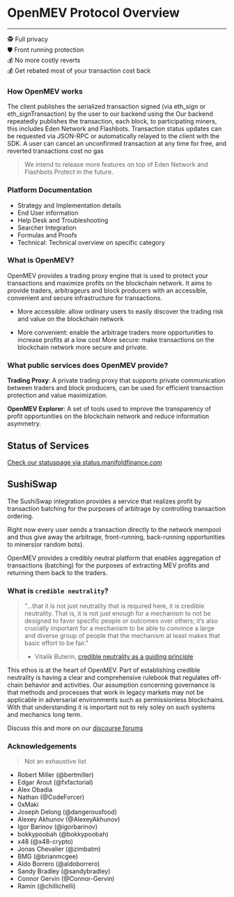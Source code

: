 # OpenMEV Protocol Overview

---

🕵️ Full privacy <br /> 🛡️ Front running protection <br /> 💰 No more costly
reverts <br /> 💰 Get rebated most of your transaction cost back <br />

### How OpenMEV works

The client publishes the serialized transaction signed (via eth_sign or
eth_signTransaction) by the user to our backend using the Our backend repeatedly
publishes the transaction, each block, to participating miners, this includes
Eden Network and Flashbots. Transaction status updates can be requested via
JSON-RPC or automatically relayed to the client with the SDK. A user can cancel
an unconfirmed transaction at any time for free, and reverted transactions cost
no gas

> We intend to release more features on top of Eden Network and Flashbots
> Protect in the future.

### Platform Documentation

- Strategy and Implementation details
- End User information
- Help Desk and Troubleshooting
- Searcher Integration
- Formulas and Proofs
- Technical: Technical overview on specific category

### What is OpenMEV?

OpenMEV provides a trading proxy engine that is used to protect your
transactions and maximize profits on the blockchain network. It aims to provide
traders, arbitrageurs and block producers with an accessible, convenient and
secure infrastructure for transactions.

- More accessible: allow ordinary users to easily discover the trading risk and
  value on the blockchain network

- More convenient: enable the arbitrage traders more opportunities to increase
  profits at a low cost More secure: make transactions on the blockchain network
  more secure and private.

### What public services does OpenMEV provide?

**Trading Proxy**: A private trading proxy that supports private communication
between traders and block producers, can be used for efficient transaction
protection and value maximization.

**OpenMEV Explorer**: A set of tools used to improve the transparency of profit
opportunities on the blockchain network and reduce information asymmetry.

## Status of Services

[Check our statuspage via status.manifoldfinance.com](https://status.manifoldfinance.com/)

## SushiSwap

The SushiSwap integration provides a service that realizes profit by transaction
batching for the purposes of arbitrage by controlling transaction ordering.

Right now every user sends a transaction directly to the network mempool and
thus give away the arbitrage, front-running, back-running opportunities to
miners(or random bots).

OpenMEV provides a credibly neutral platform that enables aggregation of
transactions (batching) for the purposes of extracting MEV profits and returning
them back to the traders.

### What is `credible neutrality`?

> "...that it is not just neutrality that is required here, it is credible
> neutrality. That is, it is not just enough for a mechanism to not be designed
> to favor specific people or outcomes over others; it’s also crucially
> important for a mechanism to be able to convince a large and diverse group of
> people that the mechanism at least makes that basic effort to be fair."
>
> - Vitalik Buterin,
>   [credible neutrality as a guiding principle](https://nakamoto.com/credible-neutrality/)

This ethos is at the heart of OpenMEV. Part of establishing credible neutrality
is having a clear and comprehensive rulebook that regulates off-chain behavior
and activities. Our assumption concerning governance is that methods and
processes that work in legacy markets may not be applicable in adversarial
environments such as permissionless blockchains. With that understanding it is
important not to rely soley on such systems and mechanics long term.

Discuss this and more on our
[discourse forums](https://forums.manifoldfinance.com/)

### Acknowledgements

> Not an exhaustive list

- Robert Miller (@bertmiller)
- Edgar Arout (@fxfactorial)
- Alex Obadia
- Nathan (@CodeForcer)
- 0xMaki
- Joseph Delong (@dangerousfood)
- Alexey Akhunov (@AlexeyAkhunov)
- Igor Barinov (@igorbarinov)
- bokkypoobah (@bokkypoobah)
- x48 (@x48-crypto)
- Jonas Chevalier (@zimbatm)
- BMG (@brianmcgee)
- Aldo Borrero (@aldoborrero)
- Sandy Bradley (@sandybradley)
- Connor Gervin (@Connor-Gervin)
- Ramin (@chillichelli)
